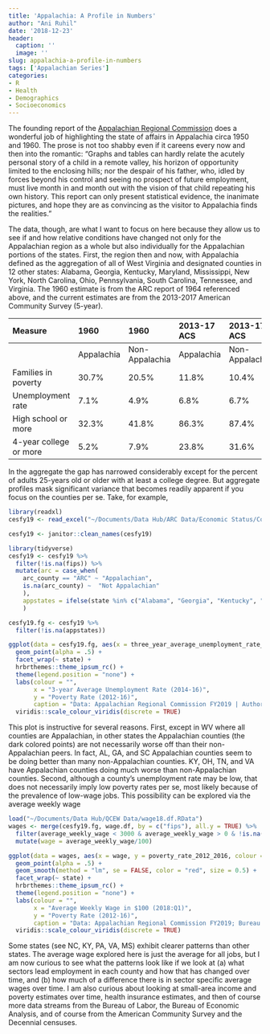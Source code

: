 ```yaml
---
title: 'Appalachia: A Profile in Numbers'
author: "Ani Ruhil"
date: '2018-12-23'
header:
  caption: ''
  image: ''
slug: appalachia-a-profile-in-numbers
tags: ['Appalachian Series']
categories:
- R
- Health
- Demographics
- Socioeconomics
---
```


The founding report of the [Appalachian Regional Commission](https://www.arc.gov/about/arcappalachiaareportbythepresidentsappalachianregionalcommission1964.asp) does a wonderful job of highlighting the state of affairs in Appalachia circa 1950 and 1960. The prose is not too shabby even if it careens every now and then into the romantic: "Graphs and tables can hardly relate the acutely personal story of a child in a remote valley, his horizon of opportunity limited to the enclosing hills; nor the despair of his father, who, idled by forces beyond his control and seeing no prospect of future employment, must live month in and month out with the vision of that child repeating his own history. This report can only present statistical evidence, the inanimate pictures, and hope they are as convincing as the visitor to Appalachia finds the realities." 

The data, though, are what I want to focus on here because they allow us to see if and how relative conditions have changed not only for the Appalachian region as a whole but also individually for the Appalachian portions of the states. First, the region then and now, with Appalachia defined as the aggregation of all of West Virginia and designated counties in 12 other states: Alabama, Georgia, Kentucky, Maryland, Mississippi, New York, North Carolina, Ohio, Pennsylvania, South Carolina, Tennessee, and Virginia. The 1960 estimate is from the ARC report of 1964 referenced above, and the current estimates are from the 2013-2017 American Community Survey (5-year). 

| Measure | 1960        | 1960            | 2013-17 ACS   | 2013-17 ACS     |
| :--     | :-          | :-              | :-            | :-              |
|         | Appalachia  | Non-Appalachia  | Appalachia    | Non-Appalachia  |
| Families in poverty | 30.7% | 20.5% | 11.8% | 10.4% |
| Unemployment rate | 7.1% | 4.9% | 6.8% | 6.7% |
| High school or more | 32.3% | 41.8% | 86.3% | 87.4% |
| 4-year college or more | 5.2% | 7.9% | 23.8% | 31.6% |

In the aggregate the gap has narrowed considerably except for the percent of adults 25-years old or older with at least a college degree. But aggregate profiles mask significant variance that becomes readily apparent if you focus on the counties per se. Take, for example, 

```r
library(readxl)
cesfy19 <- read_excel("~/Documents/Data Hub/ARC Data/Economic Status/County-Economic-Status_FY2019_Data.xls", sheet = 3, skip = 4) 

cesfy19 <- janitor::clean_names(cesfy19)

library(tidyverse)
cesfy19 <- cesfy19 %>%
  filter(!is.na(fips)) %>%
  mutate(arc = case_when(
    arc_county == "ARC" ~ "Appalachian",
    is.na(arc_county) ~  "Not Appalachian"
    ), 
    appstates = ifelse(state %in% c("Alabama", "Georgia", "Kentucky", "Maryland", "Mississippi", "New York", "North Carolina", "Ohio", "Pennsylvania", "South Carolina", "Tennessee", "Virginia", "West Virginia"), "Appalachian State", NA)
    )

cesfy19.fg <- cesfy19 %>%
  filter(!is.na(appstates))

ggplot(data = cesfy19.fg, aes(x = three_year_average_unemployment_rate_2014_2016, y = poverty_rate_2012_2016, colour = arc)) +
  geom_point(alpha = .5) +
  facet_wrap(~ state) +
  hrbrthemes::theme_ipsum_rc() +
  theme(legend.position = "none") +
  labs(colour = "",
       x = "3-year Average Unemployment Rate (2014-16)",
       y = "Poverty Rate (2012-16)",
       caption = "Data: Appalachian Regional Commission FY2019 | Author: @aruhil") +
  viridis::scale_colour_viridis(discrete = TRUE)
```

This plot is instructive for several reasons. First, except in WV where all counties are Appalachian, in other states the Appalachian counties (the dark colored points) are not necessarily worse off than their non-Appalachian peers. In fact, AL, GA, and SC Appalachian counties seem to be doing better than many non-Appalachian counties. KY, OH, TN, and VA have Appalachian counties doing much worse than non-Appalachian counties. Second, although a county's unemployment rate may be low, that does not necessarily imply low poverty rates per se, most likely because of the prevalence of low-wage jobs. This possibility can be explored via the average weekly wage 


```r
load("~/Documents/Data Hub/QCEW Data/wage18.df.RData")
wages <- merge(cesfy19.fg, wage.df, by = c("fips"), all.y = TRUE) %>%
  filter(average_weekly_wage < 3000 & average_weekly_wage > 0 & !is.na(appstates)) %>%
  mutate(wage = average_weekly_wage/100)

ggplot(data = wages, aes(x = wage, y = poverty_rate_2012_2016, colour = arc, group = state)) +
  geom_point(alpha = .5) + 
  geom_smooth(method = "lm", se = FALSE, color = "red", size = 0.5) +
  facet_wrap(~ state) +
  hrbrthemes::theme_ipsum_rc() +
  theme(legend.position = "none") +
  labs(colour = "",
       x = "Average Weekly Wage in $100 (2018:Q1)",
       y = "Poverty Rate (2012-16)",
       caption = "Data: Appalachian Regional Commission FY2019; Bureau of Economic Analysis | Author: @aruhil") +
  viridis::scale_colour_viridis(discrete = TRUE)
```

Some states (see NC, KY, PA, VA, MS) exhibit clearer patterns than other states. The average wage explored here is just the average for all jobs, but I am now curious to see what the patterns look like if we look at (a) what sectors lead employment in each county and how that has changed over time, and (b) how much of a difference there is in sector specific average wages over time. I am also curious about looking at small-area income and poverty estimates over time, health insurance estimates, and then of course more data streams from the Bureau of Labor, the Bureau of Economic Analysis, and of course from the American Community Survey and the Decennial censuses. 




